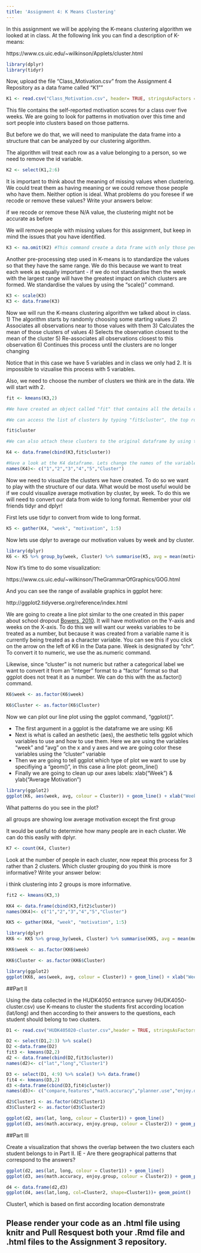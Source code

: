 ```yaml
---
title: 'Assignment 4: K Means Clustering'
---
```


In this assignment we will be applying the K-means clustering algorithm we looked at in class. At the following link you can find a description of K-means:

https://www.cs.uic.edu/~wilkinson/Applets/cluster.html


```r
library(dplyr)
library(tidyr)

```

Now, upload the file "Class_Motivation.csv" from the Assignment 4 Repository as a data frame called "K1""
```r

K1 <- read.csv("Class_Motivation.csv", header= TRUE, stringsAsFactors = TRUE)

```

This file contains the self-reported motivation scores for a class over five weeks. We are going to look for patterns in motivation over this time and sort people into clusters based on those patterns.

But before we do that, we will need to manipulate the data frame into a structure that can be analyzed by our clustering algorithm.

The algorithm will treat each row as a value belonging to a person, so we need to remove the id variable.

```r

K2 <- select(K1,2:6)

```

It is important to think about the meaning of missing values when clustering. We could treat them as having meaning or we could remove those people who have them. Neither option is ideal. What problems do you foresee if we recode or remove these values? Write your answers below:

if we recode or remove these N/A value, the clustering might not be accurate as before

We will remove people with missing values for this assignment, but keep in mind the issues that you have identified.


```r

K3 <- na.omit(K2) #This command create a data frame with only those people with no missing values. It "omits" all rows with missing values, also known as a "listwise deletion". EG - It runs down the list deleting rows as it goes.

```

Another pre-processing step used in K-means is to standardize the values so that they have the same range. We do this because we want to treat each week as equally important - if we do not standardise then the week with the largest range will have the greatest impact on which clusters are formed. We standardise the values by using the "scale()" command.

```r

K3 <- scale(K3)
K3 <- data.frame(K3)

```


Now we will run the K-means clustering algorithm we talked about in class. 
1) The algorithm starts by randomly choosing some starting values 
2) Associates all observations near to those values with them
3) Calculates the mean of those clusters of values
4) Selects the observation closest to the mean of the cluster
5) Re-associates all observations closest to this observation
6) Continues this process until the clusters are no longer changing

Notice that in this case we have 5 variables and in class we only had 2. It is impossible to vizualise this process with 5 variables.

Also, we need to choose the number of clusters we think are in the data. We will start with 2.

```r

fit <- kmeans(K3,2)

#We have created an object called "fit" that contains all the details of our clustering including which observations belong to each cluster.

#We can access the list of clusters by typing "fit$cluster", the top row corresponds to the original order the rows were in. Notice we have deleted some rows.

fit$cluster

#We can also attach these clusters to the original dataframe by using the "data.frame" command to create a new data frame called K4.

K4 <- data.frame(cbind(K3,fit$cluster))

#Have a look at the K4 dataframe. Lets change the names of the variables to make it more convenient with the names() command.
names(K4)<- c("1","2","3","4","5","Cluster")

```

Now we need to visualize the clusters we have created. To do so we want to play with the structure of our data. What would be most useful would be if we could visualize average motivation by cluster, by week. To do this we will need to convert our data from wide to long format. Remember your old friends tidyr and dplyr!

First lets use tidyr to convert from wide to long format.
```r

K5 <- gather(K4, "week", "motivation", 1:5)
```

Now lets use dplyr to average our motivation values by week and by cluster.

```r
library(dplyr)
K6 <- K5 %>% group_by(week, Cluster) %>% summarise(K5, avg = mean(motivation))

```

Now it's time to do some visualization: 

https://www.cs.uic.edu/~wilkinson/TheGrammarOfGraphics/GOG.html

And you can see the range of available graphics in ggplot here:

http://ggplot2.tidyverse.org/reference/index.html

We are going to create a line plot similar to the one created in this paper about school dropout [Bowers, 2010](http://pareonline.net/pdf/v15n7.pdf). It will have motivation on the Y-axis and weeks on the X-axis. To do this we will want our weeks variables to be treated as a number, but because it was created from a variable name it is currently being treated as a character variable. You can see this if you click on the arrow on the left of K6 in the Data pane. Week is designated by "chr". To convert it to numeric, we use the as.numeric command. 

Likewise, since "cluster" is not numeric but rather a categorical label we want to convert it from an "integer" format to a "factor" format so that ggplot does not treat it as a number. We can do this with the as.factor() command.

```r

K6$week <- as.factor(K6$week)

K6$Cluster <- as.factor(K6$Cluster)

```

Now we can plot our line plot using the ggplot command, "ggplot()".

- The first argument in a ggplot is the dataframe we are using: K6
- Next is what is called an aesthetic (aes), the aesthetic tells ggplot which variables to use and how to use them. Here we are using the variables "week" and "avg" on the x and y axes and we are going color these variables using the "cluster" variable
- Then we are going to tell ggplot which type of plot we want to use by specifiying a "geom()", in this case a line plot: geom_line()
- Finally we are going to clean up our axes labels: xlab("Week") & ylab("Average Motivation")

```r
library(ggplot2)
ggplot(K6, aes(week, avg, colour = Cluster)) + geom_line() + xlab("Week") + ylab("Average Motivation")

```

What patterns do you see in the plot?

all groups are showing low average motivation except the first group

It would be useful to determine how many people are in each cluster. We can do this easily with dplyr.

```r
K7 <- count(K4, Cluster)
```

Look at the number of people in each cluster, now repeat this process for 3 rather than 2 clusters. Which cluster grouping do you think is more informative? Write your answer below:

i think clustering into 2 groups is more informative.

```r
fit2 <- kmeans(K3,3)

KK4 <- data.frame(cbind(K3,fit2$cluster))
names(KK4)<- c("1","2","3","4","5","Cluster")

KK5 <- gather(KK4, "week", "motivation", 1:5)

library(dplyr)
KK6 <- KK5 %>% group_by(week, Cluster) %>% summarise(KK5, avg = mean(motivation))

KK6$week <- as.factor(KK6$week)

KK6$Cluster <- as.factor(KK6$Cluster)

library(ggplot2)
ggplot(KK6, aes(week, avg, colour = Cluster)) + geom_line() + xlab("Week") + ylab("Average Motivation")

```

##Part II

Using the data collected in the HUDK4050 entrance survey (HUDK4050-cluster.csv) use K-means to cluster the students first according location (lat/long) and then according to their answers to the questions, each student should belong to two clusters.

```r
D1 <- read.csv("HUDK405020-cluster.csv",header = TRUE, stringsAsFactors = TRUE)

D2 <- select(D1,2:3) %>% scale()
D2 <-data.frame(D2)
fit3 <- kmeans(D2,2)
d2 <- data.frame(cbind(D2,fit3$cluster))
names(d2)<- c("lat","long","Cluster1")

D3 <- select(D1, 4:9) %>% scale() %>% data.frame()
fit4 <- kmeans(D3,2)
d3 <-data.frame(cbind(D3,fit4$cluster))
names(d3)<- c("compare,features","math.accuracy","planner.use","enjoy.discuss","enjoy.group","meet.deadline","Cluster2")

d2$Cluster1 <- as.factor(d2$Cluster1)
d3$Cluster2 <- as.factor(d3$Cluster2)

ggplot(d2, aes(lat, long, colour = Cluster1)) + geom_line()
ggplot(d3, aes(math.accuracy, enjoy.group, colour = Cluster2)) + geom_point()
```


##Part III

Create a visualization that shows the overlap between the two clusters each student belongs to in Part II. IE - Are there geographical patterns that correspond to the answers? 

```r
ggplot(d2, aes(lat, long, colour = Cluster1)) + geom_line()
ggplot(d3, aes(math.accuracy, enjoy.group, colour = Cluster2)) + geom_point()

d4 <- data.frame(d2,d3)
ggplot(d4, aes(lat,long, col=Cluster2, shape=Cluster1))+ geom_point()
```
Cluster1, which is based on first according location demonstrate

## Please render your code as an .html file using knitr and Pull Resquest both your .Rmd file and .html files to the Assignment 3 repository.

